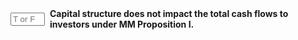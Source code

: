 ::: {.question-block}

<form onsubmit="event.preventDefault(); checkAnswerBox('module7_tf_q50','T')" style="display: flex; align-items: center; gap: 8px;">
  <input type="text" id="module7_tf_q50" name="module7_tf_q50" maxlength="1" placeholder="T or F" style="width: 55px;" data-correct-answer="T" /> 
  <label for="module7_tf_q50"><strong>Capital structure does not impact the total cash flows to investors under MM Proposition I.</strong></label>
</form>

<div id="feedback-module7_tf_q50" class="feedback" data-status="" style="display:none;">
This is TRUE. Total cash flows depend only on firm assets, not financing choice.
</div>

:::